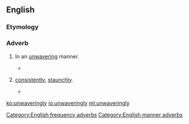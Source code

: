 ==English==

===Etymology===
{{suffix|unwavering|ly|lang=en}}

===Adverb===
{{en-adv}}

# {{lb|en|manner}} In an [[unwavering]] manner.
#* {{quote-journal|year=1993|month=Oct|vol=26|issue=10|page=20|title=Who is Janet Napolitano?|author=David Brock|journal=American Spectator|passage=He maintained that position '''unwaveringly''' throughout the second round of hearings.}}
# {{lb|en|frequency}} [[consistently]], [[staunchly]].
#* {{quote-journal|year=1995|month=Oct|vol=12|iss=7|page=74|title=Self-esteem: the real story|journal=Todays Parent|passage=But the authors cover all the stages and issues thoroughly, even if their approach is so '''unwaveringly''' politically correct it occasionally loses sight of reality.}}

[[Category:English frequency adverbs]]
[[Category:English manner adverbs]]

[[ko:unwaveringly]]
[[io:unwaveringly]]
[[ml:unwaveringly]]